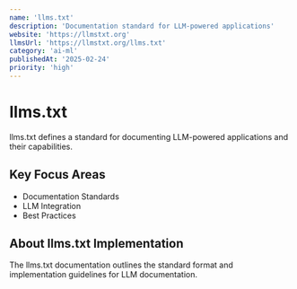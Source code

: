 ```yaml
---
name: 'llms.txt'
description: 'Documentation standard for LLM-powered applications'
website: 'https://llmstxt.org'
llmsUrl: 'https://llmstxt.org/llms.txt'
category: 'ai-ml'
publishedAt: '2025-02-24'
priority: 'high'
---
```


# llms.txt

llms.txt defines a standard for documenting LLM-powered applications and their capabilities.

## Key Focus Areas

- Documentation Standards
- LLM Integration
- Best Practices

## About llms.txt Implementation

The llms.txt documentation outlines the standard format and implementation guidelines for LLM documentation.
